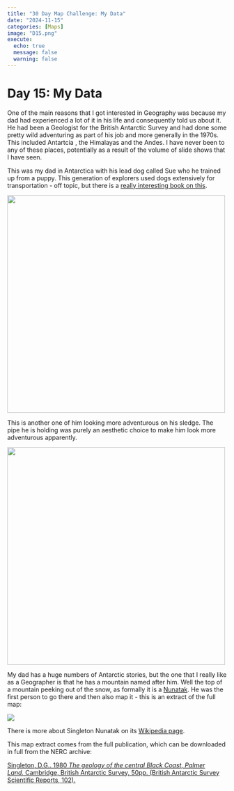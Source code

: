 ```yaml
---
title: "30 Day Map Challenge: My Data"
date: "2024-11-15"
categories: [Maps]
image: "D15.png"
execute:
  echo: true
  message: false
  warning: false
---
```


# Day 15: My Data

One of the main reasons that I got interested in Geography was because my dad had experienced a lot of it in his life and consequently told us about it. He had been a Geologist for the British Antarctic Survey and had done some pretty wild adventuring as part of his job and more generally in the 1970s. This included Antartcia , the Himalayas and the Andes. I have never been to any of these places, potentially as a result of the volume of slide shows that I have seen.

This was my dad in Antarctica with his lead dog called Sue who he trained up from a puppy. This generation of explorers used dogs extensively for transportation - off topic, but there is a [really interesting book on this](https://workinglikedogs.com/product/of-dogs-and-men/).

![](Dad.JPG){width="500"}

This is another one of him looking more adventurous on his sledge. The pipe he is holding was purely an aesthetic choice to make him look more adventurous apparently.

![](pipe.jpg){width="500"}

My dad has a huge numbers of Antarctic stories, but the one that I really like as a Geographer is that he has a mountain named after him. Well the top of a mountain peeking out of the snow, as formally it is a [Nunatak](https://en.wikipedia.org/wiki/Nunatak). He was the first person to go there and then also map it - this is an extract of the full map:

![](D15.png)

There is more about Singleton Nunatak on its [Wikipedia page](https://en.wikipedia.org/wiki/Kvinge_Peninsula#Singleton_Nunatak).

This map extract comes from the full publication, which can be downloaded in full from the NERC archive:

[Singleton, D.G.. 1980 *The geology of the central Black Coast, Palmer Land.* Cambridge, British Antarctic Survey, 50pp. (British Antarctic Survey Scientific Reports, 102).](https://nora.nerc.ac.uk/id/eprint/509183/)
